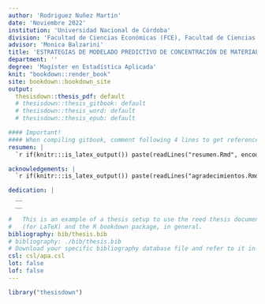 ```yaml
---
author: 'Rodriguez Nuñez Martin'
date: 'Noviembre 2022'
institution: 'Universidad Nacional de Córdoba'
division: 'Facultad de Ciencias Económicas (FCE), Facultad de Ciencias Agropecuarias (FCA) y Facultad de Matemática, Astronomía, Física y Computación (FAMAF)'
advisor: 'Monica Balzarini'
title: 'ESTRATEGIAS DE MODELADO PREDICTIVO DE CONCENTRACIÓN DE MATERIAL PARTICULADO FINO (PM~2.5~) A PARTIR DE SERIES TEMPORALES'
department: ''
degree: 'Magíster en Estadística Aplicada'
knit: "bookdown::render_book"
site: bookdown::bookdown_site
output: 
  thesisdown::thesis_pdf: default
  # thesisdown::thesis_gitbook: default
  # thesisdown::thesis_word: default
  # thesisdown::thesis_epub: default

#### Important!
#### When compiling gitbook, comment following 4 lines to get references
resumen: |
  `r if(knitr:::is_latex_output()) paste(readLines("resumen.Rmd", encoding = "UTF-8"), collapse = '\n  ')`

acknowledgements: |
  `r if(knitr:::is_latex_output()) paste(readLines("agradecimientos.Rmd", encoding = "UTF-8"), collapse = '\n  ')`

dedication: |
  __
  __

#   This is an example of a thesis setup to use the reed thesis document class
#   (for LaTeX) and the R bookdown package, in general.
bibliography: bib/thesis.bib
# bibliography: ./bib/thesis.bib
# Download your specific bibliography database file and refer to it in the line above.
csl: csl/apa.csl
lot: false
lof: false
---
```


```r
library("thesisdown")
```